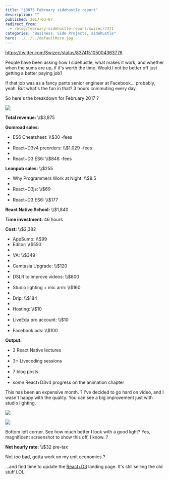 ```yaml
---
title: "$3875 February sidehustle report"
description: ""
published: 2017-03-07
redirect_from:
  - /blog/february-sidehustle-report/swizec/7471
categories: "Business, Side Projects, sidehustle"
hero: ../../../defaultHero.jpg
---
```


https://twitter.com/Swizec/status/837415105004363776

People have been asking how I sidehustle, what makes it work, and whether when the sums are up, if it's worth the time. Would I not be better off just getting a better paying job?

If that job was as a fancy pants senior engineer at Facebook… probably, yeah. But what's the fun in that? 3 hours commuting every day.

So here's the breakdown for February 2017 ?

![](https://swizec.com/blog/wp-content/uploads/2017/03/gumroad-screenshot.png)

**Total revenue:** \\\\\$3,875

**Gumroad sales:**

- ES6 Cheatsheet: \\\\\$30 -fees
-
- React+D3v4 preorders: \\\\\$1,029 -fees
-
- React+D3 ES6: \\\\\$848 -fees

**Leanpub sales:** \\\\\$255

- Why Programmers Work at Night: \\\\\$8.5
-
- React+D3js: \\\\\$69
-
- React+D3 ES6: \\\\\$177

**React Native School:** \\\\\$1,840

**Time investment:** 46 hours

**Cost:** \\\\\$2,382

- AppSumo: \\\\\$99
- Editor: \\\\\$550
-
- VA: \\\\\$349
-
- Camtasia Upgrade: \\\\\$120
-
- DSLR to improve videos: \\\\\$800
-
- Studio lighting + mic arm: \\\\\$160
-
- Drip: \\\\\$184
-
- Hosting: \\\\\$10
-
- LiveEdu pro account: \\\\\$10
-
- Facebook ads: \\\\\$100

**Output:**

- 2 React Native lectures
-
- 3+ Livecoding sessions
-
- 7 blog posts
-
- _some_ React+D3v4 progress on the animation chapter

This has been an expensive month. ? I've decided to go hard on video, and I wasn't happy with the quality. You can see a big improvement just with studio lighting.

![](https://swizec.com/blog/wp-content/uploads/2017/03/swizec-without-lighting.png)

![](https://swizec.com/blog/wp-content/uploads/2017/03/swizec-with-lighting.png)

Bottom left corner. See how much better I look with a good light? Yes, magnificent screenshot to show this off, I know. ?

**Net hourly rate:** \\\\\$32 pre-tax

Not _too_ bad, gotta work on my unit economics ?

…and find time to update the [React+D3](https://swizec.com/reactd3js) landing page. It's still selling the old stuff LOL.
